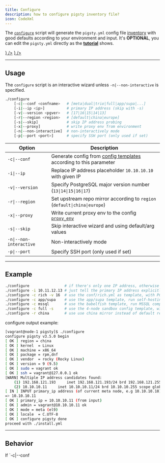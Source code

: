```yaml
---
title: Configure
description: how to configure pigsty inventory file?
icon: CodeXml
---
```




The [`configure`](https://github.com/pgsty/pigsty/blob/main/configure) script will generate the `pigsty.yml` config file [inventory](/docs/config/inventory) with good defaults according to your environment and input.
It's **OPTIONAL**, you can edit the `pigsty.yml` directly as the [**tutorial**](/docs/config/tutorial) shows.

<Files>
    <Folder name="pigsty" defaultOpen>
        <a href={"https://github.com/pgsty/pigsty/blob/main/configure"}><File name="configure"  icon={<CpuIcon className="text-orange-400" />} /></a>
        <a href={"https://github.com/pgsty/pigsty/blob/main/pigsty.yml"}><File name="pigsty.yml" icon={<FileCode className="text-blue-500" />} /></a>
    </Folder>
</Files>


--------

## Usage

The `configure` script is an interactive wizard unless `-n|--non-interactive` is specified.

```bash title="~/pigsty/configure"
./configure
    [-c|--conf <confname>   # [meta|dual|trio|full|app/supa|...]
    [-i|--ip <ip>]          # primary IP address (skip with -s)
    [-v|--version <pgver>   # [17|16|15|14|13]
    [-r|--region <region>   # [default|china|europe]
    [-s|--skip]             # skip IP address probing
    [-x|--proxy]            # write proxy env from environment
    [-n|--non-interactive]  # non-interactively mode
    [-p|--port <port>]      # specify SSH port (only used if set)
```

| Option                  | Description                                                                                 |
|-------------------------|---------------------------------------------------------------------------------------------|
| `-c\|--conf`            | Generate config from [config templates](/docs/config/template/) according to this parameter |
| `-i\|--ip`              | Replace IP address placeholder `10.10.10.10` with given IP                                  |
| `-v\|--version`         | Specify PostgreSQL major version number (`13\|14\|15\|16\|17`)                              |
| `-r\|--region`          | Set upstream repo mirror according to `region` (`default\|china\|europe`)                   |
| `-x\|--proxy`           | Write current proxy env to the config [`proxy_env`](/docs/infra/param#proxy_env)           |
| `-s\|--skip`            | Skip interactive wizard and using default/arg values                                        |
| `-n\|--non-interactive` | Non-interactively mode                                                                      |
| `-p\|--port`            | Specify SSH port (only used if set)                                                         |


--------

## Example

```bash
./configure                # if there's only one IP address, otherwise it will ask you for it
./configure -i 10.11.12.13 # just tell the primary IP address explicitly
./configure -c rich -v 16  # use the conf/rich.yml as template, with PG 16 and all extensions
./configure -c app/supa    # use the app/supa template, run self-hosting supabase
./configure -c mssql       # use the babelfish template, run MSSQL compatible PG kernel fork
./configure -c full -s     # use the 4-node sandbox config template, without IP replace & probe
./configure -r china       # use use china mirror instead of default repo
```

configure output example:

```bash title="./configure"
[vagrant@node-1 pigsty]$ ./configure
configure pigsty v3.5.0 begin
[ OK ] region = china
[ OK ] kernel  = Linux
[ OK ] machine = x86_64
[ OK ] package = rpm,dnf
[ OK ] vendor  = rocky (Rocky Linux)
[ OK ] version = 9 (9.5)
[ OK ] sudo = vagrant ok
[ OK ] ssh = vagrant@127.0.0.1 ok
[WARN] Multiple IP address candidates found:
    (1) 192.168.121.193	    inet 192.168.121.193/24 brd 192.168.121.255 scope global dynamic noprefixroute eth0
    (2) 10.10.10.11	    inet 10.10.10.11/24 brd 10.10.10.255 scope global noprefixroute eth1
[ IN ] INPUT primary_ip address (of current meta node, e.g 10.10.10.10):
=> 10.10.10.11
[ OK ] primary_ip = 10.10.10.11 (from input)
[ OK ] admin = vagrant@10.10.10.11 ok
[ OK ] mode = meta (el9)
[ OK ] locale  = C.UTF-8
[ OK ] configure pigsty done
proceed with ./install.yml
```




--------

## Behavior

<Callout title="Config Template">
    If `-c|--conf <template>` is specified, it will generate the config file from the specified [template](/docs/config/template/). Such as `meta`, `app/supa`, etc...
    If no config template is given, it will use the default 1-node config template `meta`.
</Callout>

<Callout title="IP Address">
    If `-i|--ip <ipaddr>` is specified, it will replace the placeholder `10.10.10.10` in the config template with the given IP address.
    Otherwise, if the current node has only one IP address, it will be used. If there are multiple IP addresses, it will ask you to input the primary IP address of current node manually.
</Callout>

<Callout title="PostgreSQL Version">
    If `-v|--version` is specified, it will use the specified PostgreSQL major version number, range from `13` to `17`.
    If no version is specified, it leaves the `pg_version` intact, which usually fallbacks to `17` by default.
</Callout>

<Callout title="Region">
    If `-r|--region` is specified, it will use the specified region directly. The `china` mirror will be used where Google services are not accessible.
</Callout>

<Callout title="Proxy Environment">
    If `-x|--proxy` is specified, it will write the current proxy environment variables to the config [`proxy_env`](/docs/infra/param#proxy_env).
    Will be reused during installation. Including: `HTTP_PROXY`, `HTTPS_PROXY`, `ALL_PROXY`, `NO_PROXY`.
</Callout>

<Callout title="Skip Mode">
    If `-s|--skip` is specified, it will skip IP address replacement and ssh sudo privilege check
</Callout>

<Callout title="Non-Interactive Mode">
    If `-n|--non-interactive` is specified, this script will not ask you for anything, but you have to specify a primary IP address with `-i|--ip <ipaddr>` explicitly.
</Callout>

<Callout title="SSH Port">
    If `-p|--port` is specified, it will use the specified SSH port instead of the default `22`.
    It is used when your local SSH port is not `22`.
</Callout>

<Callout title="Low-End Hardware Optimization">
    If current node CPU cores &le; 4, it will use the `tiny` mode for [`pg_conf`](/docs/pgsql/param#pg_conf) and [`node_tune`](/docs/node/param#node_tune) to optimize for low-end hardware.
</Callout>

<Callout title="Locale Setting">
    Pigsty will use `C.UTF-8` as the default locale, If:

    - PostgreSQL major version &ge; 17, with built-in local provider (default)
    - **OR**, Your system supports `C.utf8` / `C.utf-8` locale (`locale -a`)

    Otherwise, local `C` will be used by default.
</Callout>

